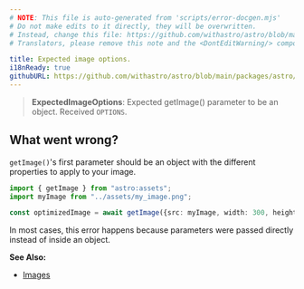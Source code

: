 ```yaml
---
# NOTE: This file is auto-generated from 'scripts/error-docgen.mjs'
# Do not make edits to it directly, they will be overwritten.
# Instead, change this file: https://github.com/withastro/astro/blob/main/packages/astro/src/core/errors/errors-data.ts
# Translators, please remove this note and the <DontEditWarning/> component.

title: Expected image options.
i18nReady: true
githubURL: https://github.com/withastro/astro/blob/main/packages/astro/src/core/errors/errors-data.ts
---
```


<DontEditWarning />


> **ExpectedImageOptions**: Expected getImage() parameter to be an object. Received `OPTIONS`.

## What went wrong?
`getImage()`'s first parameter should be an object with the different properties to apply to your image.

```ts
import { getImage } from "astro:assets";
import myImage from "../assets/my_image.png";

const optimizedImage = await getImage({src: myImage, width: 300, height: 300});
```

In most cases, this error happens because parameters were passed directly instead of inside an object.

**See Also:**
-  [Images](/vi/guides/images/)


